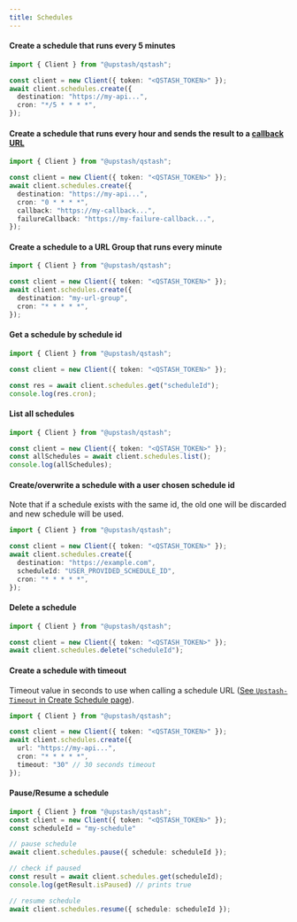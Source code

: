 ```yaml
---
title: Schedules
---
```


#### Create a schedule that runs every 5 minutes

```typescript
import { Client } from "@upstash/qstash";

const client = new Client({ token: "<QSTASH_TOKEN>" });
await client.schedules.create({
  destination: "https://my-api...",
  cron: "*/5 * * * *",
});
```

#### Create a schedule that runs every hour and sends the result to a [callback URL](/qstash/features/callbacks)

```typescript
import { Client } from "@upstash/qstash";

const client = new Client({ token: "<QSTASH_TOKEN>" });
await client.schedules.create({
  destination: "https://my-api...",
  cron: "0 * * * *",
  callback: "https://my-callback...",
  failureCallback: "https://my-failure-callback...",
});
```

#### Create a schedule to a URL Group that runs every minute

```typescript
import { Client } from "@upstash/qstash";

const client = new Client({ token: "<QSTASH_TOKEN>" });
await client.schedules.create({
  destination: "my-url-group",
  cron: "* * * * *",
});
```

#### Get a schedule by schedule id

```typescript
import { Client } from "@upstash/qstash";

const client = new Client({ token: "<QSTASH_TOKEN>" });

const res = await client.schedules.get("scheduleId");
console.log(res.cron);
```

#### List all schedules

```typescript
import { Client } from "@upstash/qstash";

const client = new Client({ token: "<QSTASH_TOKEN>" });
const allSchedules = await client.schedules.list();
console.log(allSchedules);
```

#### Create/overwrite a schedule with a user chosen schedule id

Note that if a schedule exists with the same id, the old one will be discarded 
and new schedule will be used.

```typescript Typescript
import { Client } from "@upstash/qstash";

const client = new Client({ token: "<QSTASH_TOKEN>" });
await client.schedules.create({
  destination: "https://example.com",
  scheduleId: "USER_PROVIDED_SCHEDULE_ID",
  cron: "* * * * *",
});
```

#### Delete a schedule

```typescript
import { Client } from "@upstash/qstash";

const client = new Client({ token: "<QSTASH_TOKEN>" });
await client.schedules.delete("scheduleId");
```

#### Create a schedule with timeout

Timeout value in seconds to use when calling a schedule URL ([See `Upstash-Timeout` in Create Schedule page](/qstash/api/schedules/create)).

```typescript
import { Client } from "@upstash/qstash";

const client = new Client({ token: "<QSTASH_TOKEN>" });
await client.schedules.create({
  url: "https://my-api...",
  cron: "* * * * *",
  timeout: "30" // 30 seconds timeout
});
```

#### Pause/Resume a schedule

```typescript
import { Client } from "@upstash/qstash";
const client = new Client({ token: "<QSTASH_TOKEN>" });
const scheduleId = "my-schedule"

// pause schedule
await client.schedules.pause({ schedule: scheduleId });

// check if paused
const result = await client.schedules.get(scheduleId);
console.log(getResult.isPaused) // prints true

// resume schedule
await client.schedules.resume({ schedule: scheduleId });
```
